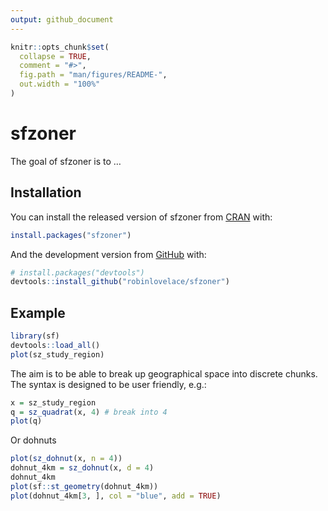 ```yaml
---
output: github_document
---
```


<!-- README.md is generated from README.Rmd. Please edit that file -->

```r
knitr::opts_chunk$set(
  collapse = TRUE,
  comment = "#>",
  fig.path = "man/figures/README-",
  out.width = "100%"
)
```

# sfzoner

<!-- badges: start -->
<!-- badges: end -->

The goal of sfzoner is to ...

## Installation

You can install the released version of sfzoner from [CRAN](https://CRAN.R-project.org) with:

``` r
install.packages("sfzoner")
```

And the development version from [GitHub](https://github.com/) with:

``` r
# install.packages("devtools")
devtools::install_github("robinlovelace/sfzoner")
```

## Example

```r
library(sf)
devtools::load_all()
plot(sz_study_region)
```

The aim is to be able to break up geographical space into discrete chunks.
The syntax is designed to be user friendly, e.g.:

```r
x = sz_study_region
q = sz_quadrat(x, 4) # break into 4
plot(q)
```

Or dohnuts

```r
plot(sz_dohnut(x, n = 4))
dohnut_4km = sz_dohnut(x, d = 4)
dohnut_4km
plot(sf::st_geometry(dohnut_4km))
plot(dohnut_4km[3, ], col = "blue", add = TRUE)
```




